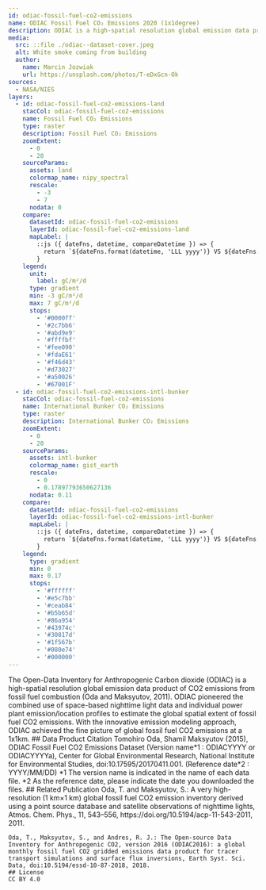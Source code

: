 ```yaml
---
id: odiac-fossil-fuel-co2-emissions
name: ODIAC Fossil Fuel CO₂ Emissions 2020 (1x1degree)
description: ODIAC is a high-spatial resolution global emission data product of CO₂ emissions
media:
  src: ::file ./odiac--dataset-cover.jpeg
  alt: White smoke coming from building
  author:
    name: Marcin Jozwiak
    url: https://unsplash.com/photos/T-eDxGcn-Ok
sources:
  - NASA/NIES
layers:
  - id: odiac-fossil-fuel-co2-emissions-land
    stacCol: odiac-fossil-fuel-co2-emissions
    name: Fossil Fuel CO₂ Emissions
    type: raster
    description: Fossil Fuel CO₂ Emissions
    zoomExtent:
      - 0
      - 20
    sourceParams:
      assets: land
      colormap_name: nipy_spectral
      rescale:
        - -3
        - 7
      nodata: 0
    compare:
      datasetId: odiac-fossil-fuel-co2-emissions
      layerId: odiac-fossil-fuel-co2-emissions-land
      mapLabel: |
        ::js ({ dateFns, datetime, compareDatetime }) => {
          return `${dateFns.format(datetime, 'LLL yyyy')} VS ${dateFns.format(compareDatetime, 'LLL yyyy')}`;
        }
    legend:
      unit: 
        label: gC/m²/d
      type: gradient
      min: -3 gC/m²/d
      max: 7 gC/m²/d
      stops:
        - '#0000ff'
        - '#2c7bb6'
        - '#abd9e9'
        - '#ffffbf'
        - '#fee090'
        - '#fdaE61'
        - '#f46d43'
        - '#d73027'
        - '#a50026'
        - '#67001F'
  - id: odiac-fossil-fuel-co2-emissions-intl-bunker
    stacCol: odiac-fossil-fuel-co2-emissions
    name: International Bunker CO₂ Emissions
    type: raster
    description: International Bunker CO₂ Emissions
    zoomExtent:
      - 0
      - 20
    sourceParams:
      assets: intl-bunker
      colormap_name: gist_earth
      rescale:
        - 0
        - 0.17897793650627136
      nodata: 0.11
    compare:
      datasetId: odiac-fossil-fuel-co2-emissions
      layerId: odiac-fossil-fuel-co2-emissions-intl-bunker
      mapLabel: |
        ::js ({ dateFns, datetime, compareDatetime }) => {
          return `${dateFns.format(datetime, 'LLL yyyy')} VS ${dateFns.format(compareDatetime, 'LLL yyyy')}`;
        }
    legend:
      type: gradient
      min: 0
      max: 0.17
      stops:
        - '#ffffff'
        - '#e5c7bb'
        - '#ceab84'
        - '#b5b65d'
        - '#86a954'
        - '#43974c'
        - '#30817d'
        - '#1f567b'
        - '#080e74'
        - '#000000'
---
```


<Block>
  <Prose>
    The Open-Data Inventory for Anthropogenic Carbon dioxide (ODIAC) is a high-spatial resolution global emission data product of CO2 emissions from fossil fuel combustion (Oda and Maksyutov, 2011). ODIAC pioneered the combined use of space-based nighttime light data and individual power plant emission/location profiles to estimate the global spatial extent of fossil fuel CO2 emissions. With the innovative emission modeling approach, ODIAC achieved the fine picture of global fossil fuel CO2 emissions at a 1x1km.
    ## Data Product Citation
    Tomohiro Oda, Shamil Maksyutov (2015), ODIAC Fossil Fuel CO2 Emissions Dataset (Version name*1 : ODIACYYYY or ODIACYYYYa), Center for Global Environmental Research, National Institute for Environmental Studies, doi:10.17595/20170411.001. (Reference date*2 : YYYY/MM/DD)
    *1 The version name is indicated in the name of each data file.
    *2 As the reference date, please indicate the date you downloaded the files.
    ## Related Publication
    Oda, T. and Maksyutov, S.: A very high-resolution (1 km×1 km) global fossil fuel CO2 emission inventory derived using a point source database and satellite observations of nighttime lights, Atmos. Chem. Phys., 11, 543–556, ﻿https://doi.org/10.5194/acp-11-543-2011﻿, 2011.

    Oda, T., Maksyutov, S., and Andres, R. J.: The Open-source Data Inventory for Anthropogenic CO2, version 2016 (ODIAC2016): a global monthly fossil fuel CO2 gridded emissions data product for tracer transport simulations and surface flux inversions, Earth Syst. Sci. Data, doi:10.5194/essd-10-87-2018, 2018.
    ## License
    CC BY 4.0
  </Prose>
</Block>
